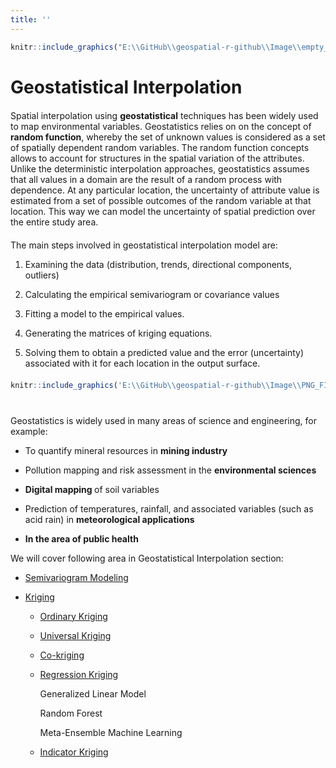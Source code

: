 ```yaml
---
title: ''
---
```



```r
knitr::include_graphics("E:\\GitHub\\geospatial-r-github\\Image\\empty_banner.png")
```
<div style="margin-bottom:20px;">
</div>

# Geostatistical Interpolation
<div style="margin-bottom:20px;">
</div>

Spatial interpolation using **geostatistical** techniques has been widely used to map environmental variables.  Geostatistics relies on on the concept of **random function**, whereby the set of unknown values is considered as a set of spatially dependent random variables. The random function concepts allows to account for structures in the spatial variation of the attributes. Unlike the deterministic interpolation approaches, geostatistics assumes that all values in a domain are the result of a random process with dependence.  At any particular location, the uncertainty of attribute value is estimated from a set of possible outcomes of the random variable at that location. This way we can model the uncertainty of spatial prediction over the entire study area. 

<div style="margin-bottom:20px;">
</div>

The main steps involved in geostatistical interpolation model are:

1.	Examining the data (distribution, trends, directional components, outliers)

2.	Calculating the empirical semivariogram or covariance values

3.	Fitting a model to the empirical values.

4.	Generating the matrices of kriging equations.

5.	Solving them to obtain a predicted value and the error (uncertainty) associated with it for each location in the output surface.

<div style="margin-bottom:20px;">
</div>

```r
knitr::include_graphics('E:\\GitHub\\geospatial-r-github\\Image\\PNG_FILE_07\\Flow_Chart.png')
```

<div style="margin-bottom:40px;">
</div>

Geostatistics is widely used in many areas of science and engineering, for example: 

* To quantify mineral resources in **mining industry**

* Pollution mapping and risk assessment in the **environmental sciences**

* **Digital mapping **of soil variables

* Prediction of temperatures, rainfall, and associated variables (such as acid rain) in  **meteorological applications**

* **In the area of public health** 




We will cover following area in Geostatistical Interpolation section: 
   
* [Semivariogram Modeling](semivariogram-modeling.html)
        
* [Kriging](kriging.html)
       
    - [Ordinary Kriging](ordinary-kriging.html)
    
    - [Universal Kriging](universal-kriging.html)
 
    - [Co-kriging](cokriging.html)

    - [Regression Kriging](regression-kriging.html)
  
        Generalized Linear Model

        Random Forest

        Meta-Ensemble Machine Learning
        
    - [Indicator Kriging](indicator-kriging.html)
        
      


